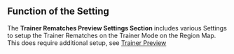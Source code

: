 ## Function of the Setting

The **Trainer Rematches Preview Settings Section** includes various Settings to setup the Trainer Rematches on the Trainer Mode on the Region Map.
<br/>This does require additional setup, see [Trainer Preview](../../basic-setup/trainer-preview)